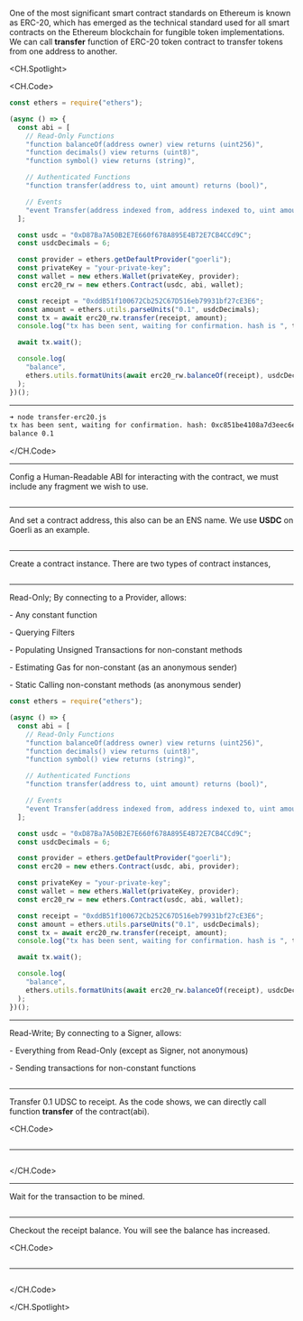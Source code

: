 One of the most significant smart contract standards on Ethereum is known as ERC-20, which has emerged as the technical standard used for all smart contracts on the Ethereum blockchain for fungible token implementations.
We can call **transfer** function of ERC-20 token contract to transfer tokens from one address to another.

<CH.Spotlight>

<CH.Code>

```js transfer-erc20.js
const ethers = require("ethers");

(async () => {
  const abi = [
    // Read-Only Functions
    "function balanceOf(address owner) view returns (uint256)",
    "function decimals() view returns (uint8)",
    "function symbol() view returns (string)",

    // Authenticated Functions
    "function transfer(address to, uint amount) returns (bool)",

    // Events
    "event Transfer(address indexed from, address indexed to, uint amount)",
  ];

  const usdc = "0xD87Ba7A50B2E7E660f678A895E4B72E7CB4CCd9C";
  const usdcDecimals = 6;

  const provider = ethers.getDefaultProvider("goerli");
  const privateKey = "your-private-key";
  const wallet = new ethers.Wallet(privateKey, provider);
  const erc20_rw = new ethers.Contract(usdc, abi, wallet);

  const receipt = "0xddB51f100672Cb252C67D516eb79931bf27cE3E6";
  const amount = ethers.utils.parseUnits("0.1", usdcDecimals);
  const tx = await erc20_rw.transfer(receipt, amount);
  console.log("tx has been sent, waiting for confirmation. hash is ", tx.hash);

  await tx.wait();

  console.log(
    "balance",
    ethers.utils.formatUnits(await erc20_rw.balanceOf(receipt), usdcDecimals)
  );
})();
```

---

```sh output
➜ node transfer-erc20.js
tx has been sent, waiting for confirmation. hash: 0xc851be4108a7d3eec6e1526e38fadf2cc7851db96a5d5b5987665b7b73836ad0
balance 0.1
```

</CH.Code>

---

Config a Human-Readable ABI for interacting with the contract, we
must include any fragment we wish to use.

```js transfer-erc20.js focus=4:15

```

---

And set a contract address, this also can be an ENS name.
We use **USDC** on Goerli as an example.

```js transfer-erc20.js focus=17:18

```

---

Create a contract instance. There are two types of contract instances,

```js transfer-erc20.js focus=20:23

```

---

Read-Only; By connecting to a Provider, allows:

\- Any constant function

\- Querying Filters

\- Populating Unsigned Transactions for non-constant methods

\- Estimating Gas for non-constant (as an anonymous sender)

\- Static Calling non-constant methods (as anonymous sender)

```js transfer-erc20.js focus=21
const ethers = require("ethers");

(async () => {
  const abi = [
    // Read-Only Functions
    "function balanceOf(address owner) view returns (uint256)",
    "function decimals() view returns (uint8)",
    "function symbol() view returns (string)",

    // Authenticated Functions
    "function transfer(address to, uint amount) returns (bool)",

    // Events
    "event Transfer(address indexed from, address indexed to, uint amount)",
  ];

  const usdc = "0xD87Ba7A50B2E7E660f678A895E4B72E7CB4CCd9C";
  const usdcDecimals = 6;

  const provider = ethers.getDefaultProvider("goerli");
  const erc20 = new ethers.Contract(usdc, abi, provider);

  const privateKey = "your-private-key";
  const wallet = new ethers.Wallet(privateKey, provider);
  const erc20_rw = new ethers.Contract(usdc, abi, wallet);

  const receipt = "0xddB51f100672Cb252C67D516eb79931bf27cE3E6";
  const amount = ethers.utils.parseUnits("0.1", usdcDecimals);
  const tx = await erc20_rw.transfer(receipt, amount);
  console.log("tx has been sent, waiting for confirmation. hash is ", tx.hash);

  await tx.wait();

  console.log(
    "balance",
    ethers.utils.formatUnits(await erc20_rw.balanceOf(receipt), usdcDecimals)
  );
})();
```

---

Read-Write; By connecting to a Signer, allows:

\- Everything from Read-Only (except as Signer, not anonymous)

\- Sending transactions for non-constant functions

```js transfer-erc20.js focus=23

```

---

Transfer 0.1 UDSC to receipt. As the code shows, we can directly call function **transfer** of the contract(abi).

<CH.Code>

```js transfer-erc20.js focus=11,25:28

```

---

```sh output focus=2

```

</CH.Code>

---

Wait for the transaction to be mined.

```js transfer-erc20.js focus=30

```

---

Checkout the receipt balance. You will see the balance has increased.

<CH.Code>

```js transfer-erc20.js focus=32:35

```

---

```sh output focus=3

```

</CH.Code>

</CH.Spotlight>
